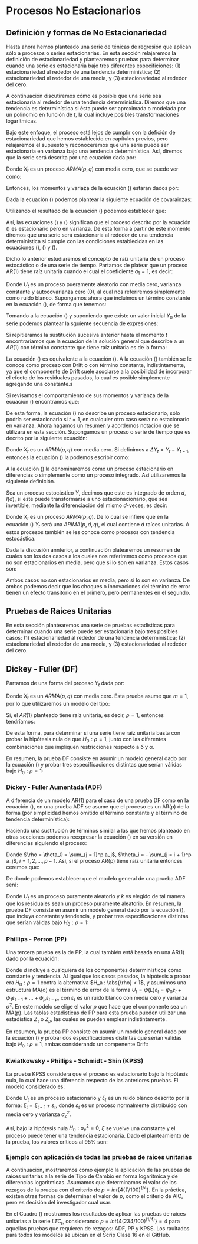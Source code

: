 # Procesos No Estacionarios

## Definición y formas de No Estacionariedad

Hasta ahora hemos planteado una serie de ténicas de regresión que aplican sólo a procesos o series estacionarias. En esta sección relajaremos la definición de estacionariedad y plantearemos pruebas para determinar cuando una serie es estacionaria bajo tres diferentes especificiones: (1) estacionariedad al rededor de una tendencia determinística; (2) estacionariedad al rededor de una media, y (3) estacionariedad al rededor del cero.

A continuación discutiremos cómo es posible que una serie sea estacionaria al rededor de una tendencia determinística. Diremos que una tendencia es determinística si ésta puede ser aproximada o modelada por un polinomio en función de $t$, la cual incluye posibles transformaciones logarítmicas.

Bajo este enfoque, el proceso está lejos de cumplir con la defición de estacionariedad que hemos establecido en capítulos previos, pero relajaremos el supuesto y reconoceremos que una serie puede ser estacionaria en varianza bajo una tendencia determinística. Así, diremos que la serie será descrita por una ecuación dada por:
\begin{equation}
    Y_t = \sum^m_{j = 0} \delta_j t^j + X_t
    \label{Y_Trend}
\end{equation}

Donde $X_t$ es un proceso $ARMA(p, q)$ con media cero, que se puede ver como:
\begin{equation}
    \alpha(L) X_t = \beta(L) U_t
\end{equation}

Entonces, los momentos y variaza de la ecuación (\ref{Y_Trend}) estaran dados por:
\begin{equation}
    \mathbb{E}[Y_t] = \sum^m_{j = 0} \delta_j t^j = \mu_t
    \label{E_Trend}
\end{equation}

Dada la ecuación (\ref{E_Trend}) podemos plantear la siguiente ecuación de covarainzas:
\begin{eqnarray}
    \mathbb{E}[(Y_t - \mu_t) \cdot (Y_{t+\tau} - \mu_{t+\tau})] & = & \mathbb{E}[X_t \cdot X_{t+\tau}] \nonumber \\
    & = & \gamma_X(\tau)
    \label{Cov_Trend}
\end{eqnarray}

Utilizando el resultado de la ecuación (\ref{Cov_Trend}) podemos establecer que:
\begin{equation}
    \mathbb{E}[(Y_t - \mu_t)^2] = \mathbb{E}[X_t^2] = \sigma_X^2
    \label{Var_Trend}
\end{equation}

Así, las ecuaciones (\ref{E_Trend}) y (\ref{Var_Trend}) significan que el proceso descrito por la ecuación (\ref{Y_Trend}) es estacionario pero en varianza. De esta forma a partir de este momento diremos que una serie será estacionaria al rededor de una tendencia determinística si cumple con las condiciones establecidas en las ecuaciones (\ref{Y_Trend}), (\ref{E_Trend}) y (\ref{Var_Trend}).

Dicho lo anterior estudiaremos el concepto de raíz unitaria de un proceso estocástico o de una serie de tiempo. Partamos de platear que un proceso AR(1) tiene raíz unitaria cuando el cual el coeficiente $a_1 = 1$, es decir:
\begin{equation}
    Y_t = Y_{t-1} + U_t
    \label{UR_1}
\end{equation}

Donde $U_t$ es un proceso pueramente aleatorio con media cero, varianza constante y autocovarianza cero (0), al cual nos referiremos simplemente como ruido blanco. Supongamos ahora que incluímos un término constante en la ecuación (\ref{UR_1}), de forma que tenemos:
\begin{equation}
    Y_t = \delta + Y_{t-1} + U_t
    \label{UR_2}
\end{equation}

Tomando a la ecuación (\ref{UR_2}) y suponiendo que existe un valor inicial $Y_0$ de la serie podemos plantear la sguiente secuencia de expresiones:
\begin{eqnarray*}
    Y_1 & = & \delta + Y_0 + U_1 \\
    Y_2 & = & \delta + Y_1 + U_2 \\
    & = & \delta + (\delta + Y_0 + U_1) + U_2 \\
    & = & 2 \times \delta + Y_0 + U_1 + U_2
\end{eqnarray*}

Si repitieramos la sustitución sucesiva anterior hasta el momento $t$ encontrariamos que la ecuación de la solución general que describe a un $AR(1)$ con término constante que tiene raíz unitaria es de la forma:
\begin{equation}
    Y_t = t \delta + Y_0 + \sum_{i=1}^t U_i
    \label{UR_3}
\end{equation}

La ecuación (\ref{UR_3}) es equivalente a la ecuación (\ref{Y_Trend}). A la ecuación (\ref{UR_3}) también se le conoce como proceso con Drift o con término constante, indistintamente, ya que el componente de Drift suele asociarse a la posibilidad de incorporar el efecto de los residuales pasados, lo cual es posible simplemente agregando una constante.s

Si revisamos el comportamiento de sus momentos y varianza de la ecuación (\ref{UR_3}) encontramos que:
\begin{eqnarray*}
    \mathbb{E}[Y_t] & = & Y_0 + \delta t = \mu_t \\
    Var[Y_t] & = & t \sigma^2 = \gamma(0, t) \\
    Cov(Y_t, Y_{t+\tau}) & = & (t - \tau) \sigma^2 = \gamma(t, \tau)
\end{eqnarray*}

De esta forma, la ecuación (\ref{UR_3}) no describe un proceso estacionario, sólo podría ser estacionario si $t = 1$, en cualquier otro caso sería no estacionario en varianza. Ahora hagamos un resumen y acordemos notación que se utilizará en esta sección. Supongamos un proceso o serie de tiempo que es decrito por la siguiente ecuación:
\begin{equation}
    Y_t = \delta + Y_{t-1} + X_t
    \label{UR_4}
\end{equation}

Donde $X_t$ es un $ARMA(p, q)$ con media cero. Si definimos a $\Delta Y_t = Y_t - Y_{t-1}$, entonces la ecuación (\ref{UR_4}) la podemos escribir como:
\begin{equation}
    \Delta Y_t = \delta + X_t
    \label{UR_5}
\end{equation}

A la ecuación (\ref{UR_5}) la denominaremos como un proceso estacionario en diferencias o simplemente como un proceso integrado. Así utilizaremos la siguiente definición.

Sea un proceso estocástico $Y$, decimos que este es integrado de orden $d$, $I(d)$, si este puede transformarse a uno estacionacionario, que sea invertible, mediante la diferenciación del mismo $d$-veces, es decir:
\begin{equation}
    (1 - L)^d Y_t = \delta + X_t
    \label{UR_6}
\end{equation}

Donde $X_t$ es un proceso $ARMA(p, q)$. De lo cual se infiere que en la ecuación (\ref{UR_6}) $Y_t$ será una $ARIMA(p, d, q)$, el cual contiene $d$ raíces unitarias. A estos procesos también se les conoce como procesos con tendencia estocástica.

Dada la discusión annterior, a continuación platearemos un resumen de cuales son los dos casos a los cuales nos referiremos como procesos que no son estacionarios en media, pero que si lo son en varianza. Estos casos son:
\begin{eqnarray}
    Y_t & = & Y_0 + \delta t + U_t \\
    Y_t & = & Y_0 + \delta + \sum_{i = 1}^t U_t
\end{eqnarray}

Ambos casos no son estacionarios en media, pero si lo son en varianza. De ambos podemos decir que los choques o innovaciones del término de error tienen un efecto transitorio en el primero, pero permanentes en el segundo.

## Pruebas de Raíces Unitarias

En esta sección plantearemos una serie de pruebas estadísticas para determinar cuando una serie puede ser estacionaria bajo tres posibles casos: (1) estacionariedad al rededor de una tendencia determinística; (2) estacionariedad al rededor de una media, y (3) estacionariedad al rededor del cero.

## Dickey - Fuller (DF)

Partamos de una forma del proceso $Y_t$ dada por:
\begin{equation}
    Y_t = \sum_{j = 0}^m \delta_j t^j + X_t
    \label{UR_DF_G}
\end{equation}

Donde $X_t$ es un $ARMA(p, q)$ con media cero. Esta prueba asume que $m = 1$, por lo que utilizaremos un modelo del tipo:
\begin{equation}
    Y_t = \alpha + \delta t + \rho Y_{t-1} + U_t
    \label{UR_DF}
\end{equation}

Si, el $AR(1)$ planteado tiene raíz unitaria, es decir, $\rho = 1$, entonces tendríamos:
\begin{eqnarray*}
    Y_t & = & \alpha + \delta t + Y_{t-1} + U_t \\
    \Delta Y_t & = & \alpha + \delta t + U_t
\end{eqnarray*}

De esta forma, para determinar si una serie tiene raíz unitaria basta con probar la hipótesis nula de que $H_0 : \rho = 1$, junto con las diferentes combinaciones que impliquen restricciones respecto a $\delta$ y $\alpha$.

En resumen, la prueba DF consiste en asumir un modelo general dado por la ecuación (\ref{UR_DF}) y probar tres especificaciones distintas que serían válidas bajo $H_0 : \rho = 1$:
\begin{enumerate}
    \item Modelo A: con intercepto y tendencia:
    \begin{equation*}
        \Delta Y_t = \alpha + \delta t + \beta Y_{t-1} + U_t
    \end{equation*}
    Buscamos probar si $H_0 : \beta = \rho - 1 = 0$ contra $H_a : \beta < 0$, por lo que es una prueba de una cola. Otra forma de decirlo, es probamos si el proceso tiene raíz unitaria contra si el proceso es estacionario al rededor de una tendencia determinística.
    
    \item Modelo B: con intercepto:
    \begin{equation*}
        \Delta Y_t = \alpha + \beta Y_{t-1} + U_t
    \end{equation*}
    Buscamos probar si $H_0 : \beta = \rho - 1 = 0$ contra $H_a : \beta < 0$, por lo que es una prueba de una cola. Otra forma de decirlo, es probamos si el proceso tiene raíz unitaria contra si el proceso es estacionario al rededor de una constante.
    
    \item Modelo C: sin intercepto y tendencia:
    \begin{equation*}
        \Delta Y_t = \beta Y_{t-1} + U_t
    \end{equation*}
    Buscamos probar si $H_0 : \beta = \rho - 1 = 0$ contra $H_a : \beta < 0$, por lo que es una prueba de una cola. Otra forma de decirlo, es probamos si el proceso tiene raíz unitaria contra si el proceso es estacionario sin considerar una constante o una tendencia determinística, es decir, es un proceso puramente aleatorio.
\end{enumerate}

### Dickey - Fuller Aumentada (ADF)

A diferencia de un modelo AR(1) para el caso de una prueba DF como en la ecuación (\ref{UR_DF}), en una prueba ADF se asume que el proceso es un AR(p) de la forma (por simplicidad hemos omitido el término constante y el término de tendencia determinística):
\begin{equation}
    Y_t = a_1 Y_{t-1} + a_2 Y_{t-2} + \ldots + a_p Y_{t-p} + U_t
    \label{UR_ADF}
\end{equation}

Haciendo una sustitución de términos similar a las que hemos planteado en otras secciones podemos reexpresar la ecuación (\ref{UR_ADF}) en su versión en diferencias siguiendo el proceso:
\begin{equation}
    Y_t = \rho Y_{t-1} + \theta_1 \Delta Y_{t-1} + \theta_2 \Delta Y_{t-2} + \ldots + + \theta_{p-1} \Delta Y_{t-p+1} + U_t 
\end{equation}

Donde $\rho = \theta_0 = \sum_{j = 1}^p a_j$, $\theta_i = - \sum_{j = i + 1}^p a_j$, $i = 1, 2, \ldots, p-1$. Así, si el proceso AR(p) tiene raíz unitaria entonces ceremos que:
\begin{eqnarray*}
    1 - a_1 - a_2 - \ldots - a_p & = & 0 \\
    \rho & = & 1
\end{eqnarray*}

De donde podemos establecer que el modelo general de una prueba ADF será:
\begin{equation}
    \Delta Y_{t-1} = \alpha + \beta t + (\rho - 1) Y_{t-1} + \theta_1 \Delta Y_{t-1} + \theta_2 \Delta Y_{t-2} + \ldots + \theta_k \Delta Y_{t-k} + U_t
\end{equation}

Donde $U_t$ es un proceso puramente aleatorio y $k$ es elegido de tal manera que los residuales sean un proceso puramente aleatorio. En resumen, la prueba DF consiste en asumir un modelo general dado por la ecuación (\ref{UR_ADF}), que incluya constante y tendencia, y probar tres especificaciones distintas que serían válidas bajo $H_0 : \rho = 1$:
\begin{enumerate}
    \item Modelo A: con intercepto y tendencia:
    \begin{equation*}
        \Delta Y_t = \alpha + \delta t + \beta Y_{t-1} + \theta_1 \Delta Y_{t-1} + \theta_2 \Delta Y_{t-2} + \ldots + \theta_{p-1} \Delta Y_{t-p+1} + U_t
    \end{equation*}
    Buscamos probar si $H_0 : \beta = \rho - 1 = 0$ contra $H_a : \beta < 0$, por lo que es una prueba de una cola. Otra forma de decirlo, es probamos si el proceso tiene raíz unitaria contra si el proceso es estacionario al rededor de una tendencia determinística.
    
    \item Modelo B: con intercepto:
    \begin{equation*}
        \Delta Y_t = \alpha + \beta Y_{t-1} + \theta_1 \Delta Y_{t-1} + \theta_2 \Delta Y_{t-2} + \ldots + \theta_{p-1} \Delta Y_{t-p+1} + U_t
    \end{equation*}
    Buscamos probar si $H_0 : \beta = \rho - 1 = 0$ contra $H_a : \beta < 0$, por lo que es una prueba de una cola. Otra forma de decirlo, es probamos si el proceso tiene raíz unitaria contra si el proceso es estacionario al rededor de una constante.
    
    \item Modelo C: sin intercepto y tendencia:
    \begin{equation*}
        \Delta Y_t = \beta Y_{t-1} + \theta_1 \Delta Y_{t-1} + \theta_2 \Delta Y_{t-2} + \ldots + \theta_{p-1} \Delta Y_{t-p+1} + U_t
    \end{equation*}
    Buscamos probar si $H_0 : \beta = \rho - 1 = 0$ contra $H_a : \beta < 0$, por lo que es una prueba de una cola. Otra forma de decirlo, es probamos si el proceso tiene raíz unitaria contra si el proceso es estacionario sin considerar una constante o una tendencia determinística, es decir, es un proceso puramente aleatorio.
\end{enumerate}

### Phillips - Perron (PP)

Una tercera prueba es la de PP, la cual también está basada en una AR(1) dado por la ecuación:
\begin{equation}
    Y_t = d \eta + \rho Y_{t-1} + U_t
    \label{UR_PP}
\end{equation}

Donde $d$ incluye a cualquiera de los componentes determinísticos como constante y tendencia. Al igual que los casos pasados, la hipótesis a probar era $H_0 : \rho = 1$ contra la alternativa $H_a : \abs{\rho} < 1$, y asumimos una estructura MA(q) es el término de error de la forma $U_t = \psi(L) \varepsilon_t = \psi_0 \varepsilon_t + \psi_1 \varepsilon_{t-1} + \ldots + \psi_p \varepsilon_{t-p}$, con $\varepsilon_t$ es un ruido blanco con media cero y varianza $\sigma^2$. En este modelo se elige el valor $p$ que hace que el componente sea un MA(p). Las tablas estadísticas de PP para esta prueba pueden utilizar una estadística $Z_\tau$ o $Z_\rho$, las cuales se pueden emplear indistintamente.

En resumen, la prueba PP consiste en asumir un modelo general dado por la ecuación (\ref{UR_PP}) y probar dos especificaciones distintas que serían válidas bajo $H_0 : \rho = 1$, ambas considerando un compenente Drift:
\begin{enumerate}
    \item Modelo A: con intercepto y tendencia:
    \begin{equation*}
        Y_t = \alpha + \delta t + \rho Y_{t-1} + U_t
    \end{equation*}
    Buscamos probar si $H_0 : \rho = 1$ contra $H_a : \abs{\rho} < 1$, por lo que es una prueba de una cola. Otra forma de decirlo, es probamos si el proceso tiene raíz unitaria contra si el proceso es estacionario al rededor de una tendencia determinística.
    
    \item Modelo B: con intercepto:
    \begin{equation*}
        Y_t = \alpha + \rho Y_{t-1} + U_t
    \end{equation*}
    Buscamos probar si $H_0 : \rho = 1$ contra $H_a : \abs{\rho} < 1$, por lo que es una prueba de una cola. Otra forma de decirlo, es probamos si el proceso tiene raíz unitaria contra si el proceso es estacionario al rededor de una constante.
\end{enumerate}

### Kwiatkowsky - Phillips - Schmidt - Shin (KPSS)

La prueba KPSS considera que el proceso es estacionario bajo la hipótesis nula, lo cual hace una diferencia respecto de las anteriores pruebas. El modelo considerado es:
\begin{equation}
    Y_t = \delta t + \xi_t + U_t
\end{equation}

Donde $U_t$ es un proceso estacionario y $\xi_t$ es un ruido blanco descrito por la forma: $\xi_t = \xi_{t-1} + \varepsilon_t$, donde $\varepsilon_t$ es un proceso normalmente distribuido con media cero y varianza $\sigma^2_\varepsilon$.

Así, bajo la hipótesis nula $H_0 : \sigma^2_\varepsilon = 0$, $\xi$ se vuelve una constante y el proceso puede tener una tendencia estacionaria. Dado el planteamiento de la prueba, los valores críticos al 95\% son: 
\begin{enumerate}
    \item 0.146, para un modelo con tendencia
    \item 0.463, para un modelo con constante
\end{enumerate}

### Ejemplo con aplicación de todas las pruebas de raíces unitarias

A continuación, mostraremos como ejemplo la aplicación de las pruebas de raíces unitarias a la serie de Tipo de Cambio en forma logaritmica y de diferencias logaritmicas. Asumamos que determinamos el valor de los rezagos de la prueba con el criterio de $p = int\{ 4 (T/100)^{1/4} \}$. En la práctica, existen otras formas de determinar el valor de $p$, como el criterio de AIC, pero es decisión del investigador cual usar.

En el Cuadro (\ref{Result_UR}) mostramos los resultados de aplicar las pruebas de raíces unitarias a la serie $LTC_t$, considerando $p = int \{ 4 (234/100)^{(1/4)} \} = 4$ para aquellas pruebas que requieren de rezagos: ADF, PP y KPSS. Los raultados para todos los modelos se ubican en el Scrip Clase 16 en el GitHub.
\begin{table}
\centering
\begin{tabular}{|c | c | c | c | c |}
\hline
    Variable & Dickey-Fuller & DF Aumentada & Phillips-Perron & KPSS \\
\hline
    $LTC_t$ & -2.534(A)* & -2.534(A)* & -2.4971(A)* & 0.5095(A) \\
    $\Delta LTC_t$ & -11.6643(C) & -6.5746(C) & -11.6183(C) & 0.0611(B)* \\
\hline
    \multicolumn{5}{ l }{Nota: (1) Entre parentésis se indica el modelo utilizado que es aquel más} \\
    \multicolumn{5}{ l }{probable de ser aceptado. (2) * Indica el rechazo de $H_0$ al 5\%. Los valo-} \\
    \multicolumn{5}{ l }{res criticos para los modelos A, B y C para las pruebas DF y ADF son:} \\
    \multicolumn{5}{ l }{-3.43, -2.88 y -1.95, respectivamente. Los valores criticos para prueba PP} \\
    \multicolumn{5}{ l }{son: -3.430186 y -2.873954, y los valores criticos para prueba KPSS son:} \\
    \multicolumn{5}{ l }{0.146 y 0.463, para los modelos A y B, respectivamente.}
\end{tabular}
\caption{Pruebas de Raíces Unitarias para la serie $LTC_t$ utilizando 4 rezagos.}
\label{Result_UR}
\end{table}

